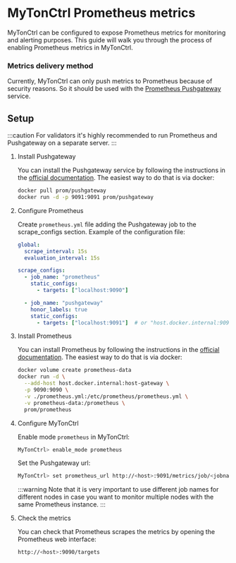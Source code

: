 # MyTonCtrl Prometheus metrics

MyTonCtrl can be configured to expose Prometheus metrics for monitoring and alerting purposes. 
This guide will walk you through the process of enabling Prometheus metrics in MyTonCtrl.

### Metrics delivery method

Currently, MyTonCtrl can only push metrics to Prometheus because of security reasons. 
So it should be used with the [Prometheus Pushgateway](https://github.com/prometheus/pushgateway) service.

## Setup

:::caution
For validators it's highly recommended to run Prometheus and Pushgateway on a separate server.
:::

1. Install Pushgateway

    You can install the Pushgateway service by following the instructions in the [official documentation](https://github.com/prometheus/pushgateway?tab=readme-ov-file#run-it).
    The easiest way to do that is via docker:
  
      ```bash
      docker pull prom/pushgateway
      docker run -d -p 9091:9091 prom/pushgateway
      ```

2. Configure Prometheus

    Create `prometheus.yml` file adding the Pushgateway job to the scrape_configs section. Example of the configuration file:

    ```yaml
    global:
      scrape_interval: 15s
      evaluation_interval: 15s
   
    scrape_configs:
      - job_name: "prometheus"
        static_configs:
          - targets: ["localhost:9090"]
    
      - job_name: "pushgateway"
        honor_labels: true
        static_configs:
          - targets: ["localhost:9091"]  # or "host.docker.internal:9091" if you are using Docker
     ```

3. Install Prometheus

    You can install Prometheus by following the instructions in the [official documentation](https://prometheus.io/docs/prometheus/latest/installation/).
    The easiest way to do that is via docker:
  
      ```bash
    docker volume create prometheus-data
    docker run -d \
        --add-host host.docker.internal:host-gateway \
        -p 9090:9090 \
        -v ./prometheus.yml:/etc/prometheus/prometheus.yml \
        -v prometheus-data:/prometheus \
        prom/prometheus
      ```

4. Configure MyTonCtrl

    Enable mode `prometheus` in MyTonCtrl:

    ```bash
    MyTonCtrl> enable_mode prometheus
    ```

    Set the Pushgateway url:

    ```bash
    MyTonCtrl> set prometheus_url http://<host>:9091/metrics/job/<jobname>
    ```
    :::warning
    Note that it is very important to use different job names for different nodes in case you want to monitor multiple nodes with the same Prometheus instance.
    :::

5. Check the metrics

    You can check that Prometheus scrapes the metrics by opening the Prometheus web interface:

    ```bash
    http://<host>:9090/targets
    ```
